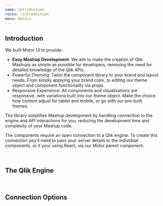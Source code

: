 ```yaml
---
name: Introduction
route: /introduction
menu: Basics
---
```


## Introduction


We built Motor UI to provide:

- <b>Easy Mashup Development</b>: We aim to make the creation of Qlik Mashups as simple as possible for developers, removing the need 
for detailed knowledge of the Qlik APIs.
- Powerful Theming: Tailor the component library to your brand and layout needs. From simply applying your 
brand color, to editing our theme object and component functionality via props.
- Responsive Experience: All components and visualisations are responsive, with variations built into our theme object. 
Make the choice how content adjust for tablet and mobile, or go with our pre-built themes.

The library simplifies Mashup development by handling connection to the engine and API interactions for you,
reducing the development time and complexity of your Mashup code.

The components require an open connection to a Qlik engine. To create this connection you'll 
need to pass your server details to the individual components, or if your using React, via our Motor parent component.



<br />

## The Qlik Engine



<br />

## Connection Options